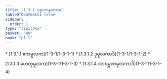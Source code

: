 ```yaml
---
title: "1.3.1 ပစ္စယာနုလောမ"
tableOfContents: false
sidebar:
  order: 1
type: "tipitaka"
basket: "ab"
book: "p1-1"
---
```



<DynamicBreadcrumb />



<TableOfContents book="p1-1" section="1.3.1">
* [1.3.1.1 ဧကမူလက](1-3-1/1-3-1-1)
* [1.3.1.2 ဒုမူလကာဒိ](1-3-1/1-3-1-2)
* [1.3.1.3 ဟေတုမူလက](1-3-1/1-3-1-3)
* [1.3.1.4 အာရမ္မဏမူလကာဒိ](1-3-1/1-3-1-4)
</TableOfContents>